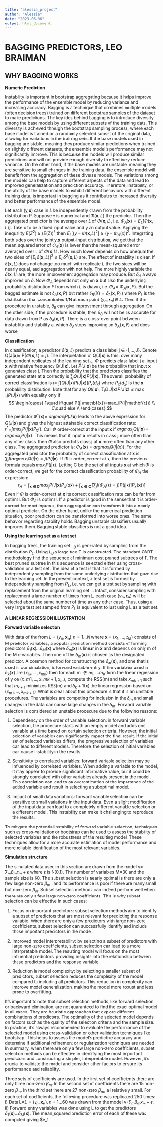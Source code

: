 ```yaml
---
title: "alessia_project"
author: "Alessia"
date: "2023-06-06"
output: html_document
---
```


# BAGGING PREDICTORS, LEO BRAIMAN

## WHY BAGGING WORKS

**Numeric Prediction**

Instability is important in bootstrap aggregating because it helps improve the performance of the ensemble model by reducing variance and increasing accuracy. Bagging is a technique that combines multiple models (often decision trees) trained on different bootstrap samples of the dataset to make predictions. The key idea behind bagging is to introduce diversity among the base models by using different subsets of the training data. This diversity is achieved through the bootstrap sampling process, where each base model is trained on a randomly selected subset of the original data, allowing for variations in the training sets. If the base models used in bagging are stable, meaning they produce similar predictions when trained on slightly different datasets, the ensemble model's performance may not significantly improve. This is because the models will produce similar predictions and will not provide enough diversity to effectively reduce variance. On the other hand, if the base models are unstable, meaning they are sensitive to small changes in the training data, the ensemble model will benefit from the aggregation of these diverse models. The variations among the models can help to capture different aspects of the data and lead to improved generalization and prediction accuracy. Therefore, instability, or the ability of the base models to exhibit different behaviors with different training data, is important in bagging as it contributes to increased diversity and better performance of the ensemble model.

Let each (y,**x**) case in *L* be independently drawn from the probability distribution P. Suppose y is numerical and $\Phi(\mathbf{x},L)$ the predictor. Then the aggregated predictor is the average over *L* of $\Phi(\mathbf{x},L)$, i.e. $\Phi_A(\mathbf{x})= E_{L}[\Phi(\mathbf{x},L)]$. Take x to be a fixed input value and y an output value. Applying the inequality $E(Z^2) \geq (E(Z))^2$ then $E_{L}[(y - \Phi(\mathbf{x}, L)^2] \geq (y - \Phi_{A}(x))^2$. Integrating both sides over the joint y,**x** output-input distribution, we get that the mean_squared error of $\Phi_A(\mathbf{x})$ is lower than the mean-squared error averaged over L of $\Phi(\mathbf{x},L)$. How much lower depends on how unequal the two sides of $[E_{L}\delta (\mathbf{x}, L)]^2 \leq E_{L}\delta^2(\mathbf{x}, L)$ are. The effect of instability is clear. If $\delta (\mathbf{x}, L)$ does not change too much with replicate *L* the two sides will be nearly equal, and aggregation with not help. The more highly variable the $\delta (\mathbf{x}, L)$ are, the more improvement aggregation may produce. But $\delta_A$ always improves on $\delta$. Now $\Phi_{A}$ depends not only on **x** but also the underlying probability distribution *P* from which *L* is drawn, i.e. $\Phi_{A}$= $\Phi_A(\mathbf{x},P)$. But the bagged estimate is not $\delta_A (\mathbf{x}, P)$ but rather $\delta_B(X)=\delta_A(\mathbf{x},P_L)$ where $P_L$ is the distribution that concentrates 1/N at each point $(y_n,\mathbf{x}_n)\in$ *L*. Then if the procedure in unstable, $\delta_B$ can give improvement through aggregation. On the other side, if the procedure is stable, then $\delta_B$ will not be as accurate for data drawn from P as $\delta_A(\mathbf{x},P)$. There is a cross-over point between instability and stability at which $\delta_B$ stops improving on $\delta_A(\mathbf{x},P)$ and does worse.

**Classification**

In classification, a predictor $\delta(\mathbf{x},L)$ predicts a class label j $\in$ {1,...,J}. Denote Q(J\|**x**)= P($\Phi(\mathbf{x},L)=j$). The interpretation of Q(J\|**x**) is this: over many independent replicates of the learning set *L*, $\Phi$ predicts class label j at input **x** with relative frequency Q(J\|**x**). Let $P(J|\mathbf{x})$ be the probability that input **x** generates class j. Then the probability that the predictors classifies the generated state at **x** correctly is $\sum_{j}Q(J|\mathbf{x})P(J|\mathbf{x})$. The overall probability of correct classification is r= $\int[Q(J|\mathbf{x})P(J|\mathbf{x})]P_x(d_x)$ where $P_x(d_x)$ is the **x** probability distribution. Note that for any $Q(j|\mathbf{x})$, $\sum_{j}Q(J|\mathbf{x})P(J|\mathbf{x})\leq\max\_jP(J|\mathbf{x})$ with equality only if $$
\begin{cases} 
1\quad if\quad P(j|\mathbf{x})=max_iP(i|\mathbf{x})) \\
O\quad else \\
\end{cases}
$$ The predictor $\Phi^*(\mathbf{x})$= $argmax_jP(J|\mathbf{x})$ leads to the above expression for $Q(J|\mathbf{x})$ and gives the highest attainable correct classification rate: $r^*$=$\int max_j P(j|\mathbf{x})P_X(\mathbf{})$. Call $\Phi$ order-correct at the input **x** if $argmax_jQ(j|\mathbf{x})=argmax_jP(j|\mathbf{x})$. This means that if input **x** results in class j more often than any other class, then $\Phi$ also predicts class j at **x** more often than any other class. The aggregated predictor is: $\Phi_A(\mathbf{x})= argmax_jQ(j|\mathbf({x}))$. For the aggregated predictor the probability of correct classification at **x** is $\sum_{j}I(argmax_iQ(i|\mathbf{x})=j)P(j|\mathbf{x})$. If $\Phi$ is order_correct at **x**, then the previous formula equals $max_jP(j|\mathbf{x})$. Letting C be the set of all inputs **x** at which $\Phi$ is order-correct, we get for the correct classification probability of $\Phi_A$ the expression:$$r_A=\int_\mathbf{x\in C}max_jP(J|\mathbf{x})P_x(d\mathbf{x})+\int_\mathbf{x\in C'}[\sum_jI(\Phi_A(\mathbf{x})=j)P(j|\mathbf{x})]P_x(\mathbf{x}))] $$ Even if $\Phi$ is order-correct at **x** its correct classification rate can be far from optimal. But $\Phi_A$ is optimal. If a predictor is good in the sense that it is order-correct for most inputs **x**, then aggregation can transform it into a nearly optimal predictor. On the other hand, unlike the numerical prediction situation, poor predictors can be transformed into worse ones. The same behavior regarding stability holds. Bagging unstable classifiers usually improves them. Bagging stable classifiers is not a good idea.

**Using the learning set as a test set**

In bagging trees, the training set $L_B$ is generated by sampling from the distribution $P_L$. Using $L_B$ a large tree T is constructed. The standard CART methodology find the sequence of minimum cost pruned subtrees of T. The best pruned subtree in this sequence is selected either using cross-validation or a test set. The idea of a test is that it is formed by independently sampling from the same underlying distribution that gave rise to the learning set. In the present context, a test set is formed by independently sampling from $P_L$, i.e. we can get a test set by sampling with replacement from the original learning set L. Infact, consider sampling with replacement a large number of times from L, each case $(y_n,\mathbf{x_n})$ will be selected about the same number of time as any other case. Thus, using a very large test set sampled from $P_L$ is equivalent to just using L as a test set.

**A LINEAR REGRESSION ILLUSTRATION**

**Forward variable selection**

With data of the from $L={(y_n,\mathbf{x_n}),n=1...N}$ where $\mathbf{x}=(x_1,...,x_M)$ consists of M predictor variables, a popular prediction method consists of forming predictors $\delta_1(\mathbf{x})...\delta_M(\mathbf{x})$ where $\delta_m(\mathbf{x})$ is linear in **x** and depends on only m of the M x-variables. Then one of the $\delta_m(\mathbf{x})$ is chosen as the designated predictor. A common method for constructing the $\delta_m(\mathbf{x})$, and one that is used in our simulation, is forward variable entry. If the variables used in $\delta_k(\mathbf{x})$ are $(x_{1k},...,x_{mk})$ then for each m $\notin {m_1,...m_K}$ form the linear regression of y on $(x\_{m1},...,x\_{mk+1}, x_m)$, compute the RSS(m) and take $x_{mk+1}$ such that $m_{k+1}$ minimizes RSS(m) and $\delta_k+1(\mathbf{x})$ the linear regression based on $(x_{m1},...,x_{mk+1})$. What is clear about this procedure is that it is an unstable procedures. The variables are competing for inclusion in the $\delta_m$ and small changes in the data can cause large changes in the $\delta_m$. Forward variable selection is considered an unstable procedure due to the following reasons:

1.  Dependency on the order of variable selection: in forward variable selection, the procedure starts with an empty model and adds one variable at a time based on certain selection criteria. However, the initial selection of variables can significantly impact the final result. If the initial set of selected variables differs, the progressive selection of variables can lead to different models. Therefore, the selection of initial variables can cause instability in the results.

2.  Sensitivity to correlated variables: forward variable selection may be influenced by correlated variables. When adding a variable to the model, it may appear to provide significant informative value, but it could be strongly correlated with other variables already present in the model. This correlation can lead to an overestimation of the importance of the added variable and result in selecting a suboptimal model.

3.  Impact of small data variations: forward variable selection can be sensitive to small variations in the input data. Even a slight modification of the input data can lead to a completely different variable selection or a different model. This instability can make it challenging to reproduce the results.

To mitigate the potential instability of forward variable selection, techniques such as cross-validation or bootstrap can be used to assess the stability of selected variables and the robustness of the resulting model. These techniques allow for a more accurate estimation of model performance and more reliable identification of the most relevant variables.

**Simulation structure**        

The simulated data used in this section are drawn from the model y= $\sum_{m}\beta_mx_m+\epsilon$ where $\epsilon$ is N(0,1). The number of variables M=30 and the sample size is 60. The subset selection is nearly optimal is there are only a few large non-zero $\beta_m$ , and its performance is poor if there are many small but non-zero $\beta_m$. 
Subset selection methods can indeed perform well when there are only a few large non-zero coefficients. This is why subset selection can be effective in such cases:

1. Focus on important predictors: subset selection methods aim to identify a subset of predictors that are most relevant for predicting the response variable. When there are only a few predictors with large non-zero coefficients, subset selection can successfully identify and include those important predictors in the model.

2. Improved model interpretability: by selecting a subset of predictors with large non-zero coefficients, subset selection can lead to a more interpretable model. The resulting model will focus on the most influential predictors, providing insights into the relationship between these predictors and the response variable.

3. Reduction in model complexity: by selecting a smaller subset of predictors, subset selection reduces the complexity of the model compared to including all predictors. This reduction in complexity can improve model generalization, making the model more robust and less prone to overfitting.

It's important to note that subset selection methods, like forward selection or backward elimination, are not guaranteed to find the exact optimal model in all cases. They are heuristic approaches that explore different combinations of predictors. The optimality of the selected model depends on factors such as the quality of the selection criteria and the sample size.
In practice, it's always recommended to evaluate the performance of the selected model using cross-validation or other validation techniques like bootstrap. This helps to assess the model's predictive accuracy and determine if additional refinement or regularization techniques are needed.
In summary, when there are only a few large non-zero coefficients, subset selection methods can be effective in identifying the most important predictors and constructing a simpler, interpretable model. However, it's crucial to validate the model and consider other factors to ensure its performance and reliability.

Three sets of coefficients are used. In the first set of coefficients there are only three non-zero ${\beta_m}$. In the second set of coefficients there are 15 non-zero ${\beta_m}$. In the third set there are 27 non-zero ${\beta_m}$, all relatively small. For each set of coefficients, the following procedure was replicated 250 times: 
i) Data L=$L={(y_n,\mathbf{x_n}),n=1...60}$ was drawn from the model y=$\sum_{m}\beta_mx_m+\epsilon$.
ii) Forward entry variables was done using L to get the predictors $\delta_1(\mathbf{x})...\delta_M(\mathbf{x})$. The mean_squared prediction error of each of these was computed giving $e_1